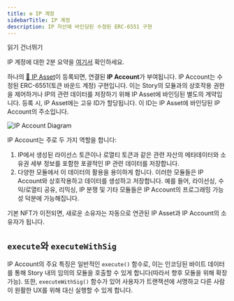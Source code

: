 ```yaml
---
title: ⚙️ IP 계정
sidebarTitle: IP 계정
description: IP 자산에 바인딩된 수정된 ERC-6551 구현
---
```


<Note>
  읽기 건너뛰기

  IP 계정에 대한 2분 요약을 [여기서](https://twitter.com/jacobmtucker/status/1787603252198134234) 확인하세요.
</Note>

하나의 [🧩 IP Asset](/concepts/ip-asset/overview)이 등록되면, 연결된 **IP Account**가 부여됩니다. IP Account는 수정된 ERC-6551(토큰 바운드 계정) 구현입니다. 이는 Story의 모듈과의 상호작용 권한을 제어하거나 IP의 관련 데이터를 저장하기 위해 IP Asset에 바인딩된 별도의 계약입니다. 등록 시, IP Asset에는 고유 ID가 할당됩니다. 이 ID는 IP Asset에 바인딩된 IP Account의 주소입니다.

<img src="/images/concepts/ip-account.png" alt="IP Account Diagram" />

IP Account는 주로 두 가지 역할을 합니다:

1. IP에서 생성된 라이선스 토큰이나 로열티 토큰과 같은 관련 자산의 메타데이터와 소유권 세부 정보를 포함한 포괄적인 IP 관련 데이터를 저장합니다.
2. 다양한 모듈에서 이 데이터의 활용을 용이하게 합니다. 이러한 모듈들은 IP Account와 상호작용하고 데이터를 생성하고 저장합니다. 예를 들어, 라이선싱, 수익/로열티 공유, 리믹싱, IP 분쟁 및 기타 모듈들은 IP Account의 프로그래밍 가능성 덕분에 가능해집니다.

<Note>
  기본 NFT가 이전되면, 새로운 소유자는 자동으로 연관된 IP Asset과 IP Account의 소유자가 됩니다.
</Note>

## `execute`와 `executeWithSig`

IP Account의 주요 특징은 일반적인 `execute()` 함수로, 이는 인코딩된 바이트 데이터를 통해 Story 내의 임의의 모듈을 호출할 수 있게 합니다(따라서 향후 모듈을 위해 확장 가능). 또한, `executeWithSig()` 함수가 있어 사용자가 트랜잭션에 서명하고 다른 사람이 원활한 UX를 위해 대신 실행할 수 있게 합니다.
